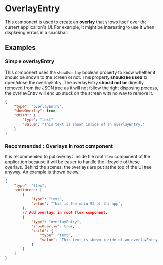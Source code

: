 
# OverlayEntry

This component is used to create an **overlay** that shows itself over the current application's UI. For example, it might be interesting to use it when displaying errors in a snackbar.

## Examples

### Simple overlayEntry

This component uses the `showOverlay` boolean property to know whether it should be shown to the screen or not. This property **should be used** to open/close the overlayEntry. The overlayEntry **should not be** directly removed from the JSON tree as it will not follow the right disposing process, the overlayEntry will end up stuck on the screen with no way to remove it.

```json
{
    "type": "overlayEntry",
    "showOverlay": true,
    "child": {
        "type": "text",
        "value": "This text is shown inside of an overlayEntry."
    }
}
```

### Recommended : Overlays in root component
It is recommended to put overlays inside the root `flex` component of the application because it will be easier to handle the lifecycle of these overlays. Behind the scenes, the overlays are put at the top of the UI tree anyway. An example is shown below.

```json
{
    "type": "flex",
    "children": [
        {
            "type": "text",
            "value": "This is the main UI of the app",
        },
        // Add overlays in root flex component.
        { 
            "type": "overlayEntry",
            "showOverlay": true,
            "child": {
                "type": "text",
                "value": "This text is shown inside of an overlayEntry."
            }
        }
    ]
}
```

<PropertyTable schema={overlayEntrySchema}/>